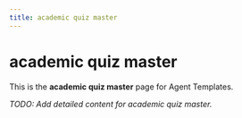 ```yaml
---
title: academic quiz master
---
```


# academic quiz master

This is the **academic quiz master** page for Agent Templates.

_TODO: Add detailed content for academic quiz master._
